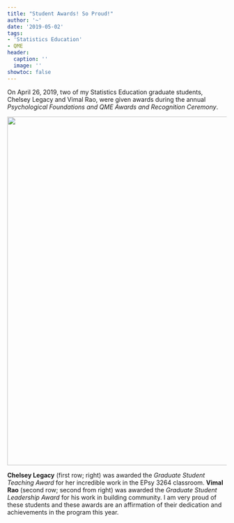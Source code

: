 ```yaml
---
title: "Student Awards! So Proud!"
author: '~'
date: '2019-05-02'
tags:
- 'Statistics Education'
- QME
header:
  caption: ''
  image: ''
showtoc: false    
---
```


On April 26, 2019, two of my Statistics Education graduate students, Chelsey Legacy and Vimal Rao, were given awards during the annual *Psychological Foundations and QME Awards and Recognition Ceremony*.

![](https://news.cehd.umn.edu/wp-content/uploads/2019/04/psych-foundations2-1-1024x684.jpg){width=800px}

**Chelsey Legacy** (first row; right) was awarded the *Graduate Student Teaching Award* for her incredible work in the EPsy 3264 classroom. **Vimal Rao** (second row; second from right) was awarded the *Graduate Student Leadership Award* for his work in building community. I am very proud of these students and these awards are an affirmation of their dedication and achievements in the program this year. 



<br /><br />
